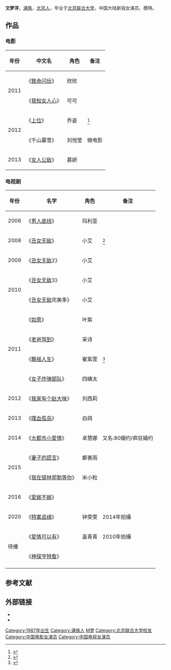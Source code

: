 {{艺人<!--导演、男演员、女演员、男歌手、女歌手、节目主持-->
| 图片     = 
| 图片简介 = 
| 姓名     = 文梦洋
| 类型     = 女演员
| 原名     = 
| 英文名   = {{lang|en|Vency}}
| 綽號     = 文文、梦洋、洋洋
| 国籍     = {{PRC}}
| 民族     = [[满族|满族]]
| 出生日期 = {{birth date and age|1988|10|29}}
| 出生地点 = [[北京市|北京市]] 
| 逝世日期 = <!--卒年在前生年在后{{death date and age|}} -->
| 逝世地点 = 
| 职业     = 演员、模特
| 语言     = 汉语
| 教育程度 = [[北京联合大学|北京联合大学]]
| 宗教信仰 = 
| 配偶     = <!--  {{marriage|姓名||}}  -->
| 儿女     = 
| 父母     = 
| 活跃年代 = 2006年至今
| 代表作   = 《丑女无敌》<br>《女人公敌》<br>《致命闪玩》
| 经纪公司 = [[華策影視|華策影視]](前身:星之国际娱乐)
| 奖项     =  <!--  {{Awards|award= |year= |title= }} -->
| 网站     = <!-- {{URL|www.example.com}} -->
| IMDb     = 
}}

'''文梦洋'''{{BD|1993年|10月29日|||catIdx=W}}，[[满族|满族]]，[[北京市|北京人]]，毕业于[[北京联合大学|北京联合大学]]，中国大陆新锐女演员、模特。

==作品==
=== 电影 ===
{| class="wikitable"
|-
! 年份 !! 中文名 !! 角色  !! 备注
|-
|rowspan="2"| 2011|| 《[[致命闪玩|致命闪玩]]》  || 欣欣 || 
|-
| 《[[我知女人心|我知女人心]]》 || 可可||
|-
|rowspan="2"| 2012 || 《[[上位|上位]]》 || 乔姿 || <ref>{{cite news|author=|url=http://ent.163.com/13/0419/17/8SRFAOUT000333J5.html|title=文梦洋《上位》引争议 宅男女神大秀身材|newspaper=网易|accessdate=2015-01-03|date=2013-04-19|deadurl=yes|archiveurl=https://web.archive.org/web/20150103095543/http://ent.163.com/13/0419/17/8SRFAOUT000333J5.html|archivedate=2015-01-03}}</ref>
|-
| 《千山暮雪》 ||刘悦莹 || 微电影
|-
| 2013 || 《[[女人公敌|女人公敌]]》 || 慕妍 ||   
|}

=== 电视剧 ===
{| class="wikitable"
|-
! 年份 !! 名字  !! 角色 !! 备注
|-
| 2006 || 《[[男人底线|男人底线]]》 || 玛利亚 || 
|-
| 2008  || 《[[丑女无敌|丑女无敌]]》 || 小艾 || <ref>{{cite news |author= |url=http://yule.sohu.com/20090924/n266968390.shtml |title=丑女秀身材：文梦洋 吃的多还不胖 |newspaper=搜狐网 |accessdate=2015-01-03 |date=2009-09-24 |archive-date=2020-09-20 |archive-url=https://web.archive.org/web/20200920141852/https://yule.sohu.com/20090924/n266968390.shtml |dead-url=no }}</ref>   
|-
| 2009 || 《[[丑女无敌|丑女无敌]]2》 || 小艾 || 
|-
|rowspan="2"| 2010 || 《[[丑女无敌|丑女无敌]]3》 || 小艾 ||
|-
| 《[[丑女无敌|丑女无敌]]完美季》 || 小艾 || 
|-
|rowspan="4"| 2011 || 《[[如意|如意]]》 || 叶紫 ||
|-
| 《[[老爸驾到|老爸驾到]]》 || 采诗 || 
|-
| 《[[飘摇人生|飘摇人生]]》 ||  崔紫萱 || <ref>{{cite news|author=|url=http://ent.163.com/12/1130/14/8HIKF49T00031GVS.html|title=《飘摇人生》热播 文梦洋敢爱敢恨性格惹人爱|newspaper=网易|accessdate=2015-01-03|date=2012-11-30|archive-date=2019-08-10|archive-url=https://web.archive.org/web/20190810230858/http://ent.163.com/12/1130/14/8HIKF49T00031GVS.html|dead-url=no}}</ref>
|-
| 《[[女子炸弹部队|女子炸弹部队]]》 || 四姨太 || 
|-
| 2012 || 《[[我家有个赵大咪|我家有个赵大咪]]》 || 刘西莉 || 
|-
| 2013 || 《[[喋血孤岛|喋血孤岛]]》 || 白鸽 ||  
|-
| 2014 ||  《[[大都市小爱情|大都市小爱情]]》 || 卓慧娜 || 又名:80婚约/疯狂婚约
|-
|rowspan="2"| 2015|| 《[[妻子的謊言|妻子的謊言]]》|| 鄭善雨 ||
|-
| 《[[我在锡林郭勒等你|我在锡林郭勒等你]]》 || 米小粒 || 
|-
| 2016|| 《[[爱嫁不嫁|爱嫁不嫁]]》 ||  || 
|-
| 2020|| 《[[特案追缉|特案追缉]]》 || 钟雯雯 || 2014年拍攝
|-
|rowspan="2"| 待播|| 《[[爱情可以有|爱情可以有]]》 || 盖青青 || 2010年拍攝
|-
| 《[[神探亨特詹|神探亨特詹]]》|| ||
|-
|}

==参考文献==
{{reflist}}

==外部链接==
*{{Sinaweibo|steven25257758}}
*{{Douban people|1317368}}

{{DEFAULTSORT:Wen文梦洋}}
[[Category:1987年出生|Category:1987年出生]]
[[Category:满族人|Category:满族人]]
[[Category:文姓|M梦]]
[[Category:北京联合大学校友|Category:北京联合大学校友]]
[[Category:中国电影女演员|Category:中国电影女演员]]
[[Category:中国电视女演员|Category:中国电视女演员]]